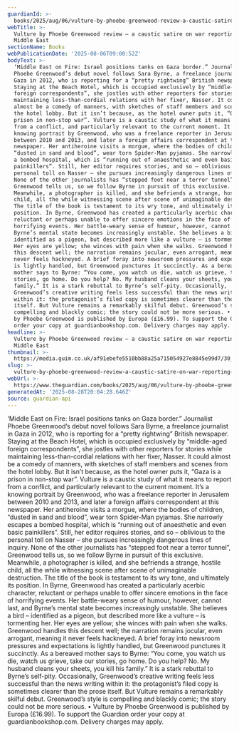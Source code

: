 ```yaml
---
guardianId: >-
  books/2025/aug/06/vulture-by-phoebe-greenwood-review-a-caustic-satire-on-war-reporting-in-the-middle-east
webTitle: >-
  Vulture by Phoebe Greenwood review – a caustic satire on war reporting in the
  Middle East
sectionName: Books
webPublicationDate: '2025-08-06T09:00:52Z'
bodyText: >-
  ‘Middle East on Fire: Israel positions tanks on Gaza border.” Journalist
  Phoebe Greenwood’s debut novel follows Sara Byrne, a freelance journalist in
  Gaza in 2012, who is reporting for a “pretty rightwing” British newspaper.
  Staying at the Beach Hotel, which is occupied exclusively by “middle-aged
  foreign correspondents”, she jostles with other reporters for stories while
  maintaining less-than-cordial relations with her fixer, Nasser. It could
  almost be a comedy of manners, with sketches of staff members and scenes from
  the hotel lobby. But it isn’t because, as the hotel owner puts it, “Gaza is a
  prison in non-stop war”. Vulture is a caustic study of what it means to report
  from a conflict, and particularly relevant to the current moment. It’s a
  knowing portrait by Greenwood, who was a freelance reporter in Jerusalem
  between 2010 and 2013, and later a foreign affairs correspondent at this
  newspaper. Her antiheroine visits a morgue, where the bodies of children,
  “dusted in sand and blood”, wear torn Spider-Man pyjamas. She narrowly escapes
  a bombed hospital, which is “running out of anaesthetic and even basic
  painkillers”. Still, her editor requires stories, and so – oblivious to the
  personal toll on Nasser – she pursues increasingly dangerous lines of inquiry.
  None of the other journalists has “stepped foot near a terror tunnel”,
  Greenwood tells us, so we follow Byrne in pursuit of this exclusive.
  Meanwhile, a photographer is killed, and she befriends a strange, hostile
  child, all the while witnessing scene after scene of unimaginable destruction.
  The title of the book is testament to its wry tone, and ultimately its
  position. In Byrne, Greenwood has created a particularly acerbic character,
  reluctant or perhaps unable to offer sincere emotions in the face of
  horrifying events. Her battle-weary sense of humour, however, cannot last, and
  Byrne’s mental state becomes increasingly unstable. She believes a bird –
  identified as a pigeon, but described more like a vulture – is tormenting her.
  Her eyes are yellow; she winces with pain when she walks. Greenwood handles
  this descent well; the narration remains jocular, even arrogant, meaning it
  never feels hackneyed. A brief foray into newsroom pressures and expectations
  is lightly handled, but Greenwood punctures it succinctly. As a bereaved
  mother says to Byrne: “You come, you watch us die, watch us grieve, take our
  stories, go home. Do you help? No. My husband cleans your sheets, you kill his
  family.” It is a stark rebuttal to Byrne’s self-pity. Occasionally,
  Greenwood’s creative writing feels less successful than the news writing
  within it: the protagonist’s filed copy is sometimes clearer than the prose
  itself. But Vulture remains a remarkably skilful debut. Greenwood’s style is
  compelling and blackly comic; the story could not be more serious. • Vulture
  by Phoebe Greenwood is published by Europa (£16.99). To support the Guardian
  order your copy at guardianbookshop.com. Delivery charges may apply.
headline: >-
  Vulture by Phoebe Greenwood review – a caustic satire on war reporting in the
  Middle East
thumbnail: >-
  https://media.guim.co.uk/af91ebefe5510bb88a25a715054927e8845e99d7/30_279_1823_1458/500.jpg
slug: >-
  vulture-by-phoebe-greenwood-review-a-caustic-satire-on-war-reporting-in-the-middle-east
webUrl: >-
  https://www.theguardian.com/books/2025/aug/06/vulture-by-phoebe-greenwood-review-a-caustic-satire-on-war-reporting-in-the-middle-east
generatedAt: '2025-08-28T20:04:28.646Z'
source: guardian-api
---
```

‘Middle East on Fire: Israel positions tanks on Gaza border.” Journalist Phoebe Greenwood’s debut novel follows Sara Byrne, a freelance journalist in Gaza in 2012, who is reporting for a “pretty rightwing” British newspaper. Staying at the Beach Hotel, which is occupied exclusively by “middle-aged foreign correspondents”, she jostles with other reporters for stories while maintaining less-than-cordial relations with her fixer, Nasser. It could almost be a comedy of manners, with sketches of staff members and scenes from the hotel lobby. But it isn’t because, as the hotel owner puts it, “Gaza is a prison in non-stop war”. Vulture is a caustic study of what it means to report from a conflict, and particularly relevant to the current moment. It’s a knowing portrait by Greenwood, who was a freelance reporter in Jerusalem between 2010 and 2013, and later a foreign affairs correspondent at this newspaper. Her antiheroine visits a morgue, where the bodies of children, “dusted in sand and blood”, wear torn Spider-Man pyjamas. She narrowly escapes a bombed hospital, which is “running out of anaesthetic and even basic painkillers”. Still, her editor requires stories, and so – oblivious to the personal toll on Nasser – she pursues increasingly dangerous lines of inquiry. None of the other journalists has “stepped foot near a terror tunnel”, Greenwood tells us, so we follow Byrne in pursuit of this exclusive. Meanwhile, a photographer is killed, and she befriends a strange, hostile child, all the while witnessing scene after scene of unimaginable destruction. The title of the book is testament to its wry tone, and ultimately its position. In Byrne, Greenwood has created a particularly acerbic character, reluctant or perhaps unable to offer sincere emotions in the face of horrifying events. Her battle-weary sense of humour, however, cannot last, and Byrne’s mental state becomes increasingly unstable. She believes a bird – identified as a pigeon, but described more like a vulture – is tormenting her. Her eyes are yellow; she winces with pain when she walks. Greenwood handles this descent well; the narration remains jocular, even arrogant, meaning it never feels hackneyed. A brief foray into newsroom pressures and expectations is lightly handled, but Greenwood punctures it succinctly. As a bereaved mother says to Byrne: “You come, you watch us die, watch us grieve, take our stories, go home. Do you help? No. My husband cleans your sheets, you kill his family.” It is a stark rebuttal to Byrne’s self-pity. Occasionally, Greenwood’s creative writing feels less successful than the news writing within it: the protagonist’s filed copy is sometimes clearer than the prose itself. But Vulture remains a remarkably skilful debut. Greenwood’s style is compelling and blackly comic; the story could not be more serious. • Vulture by Phoebe Greenwood is published by Europa (£16.99). To support the Guardian order your copy at guardianbookshop.com. Delivery charges may apply.
